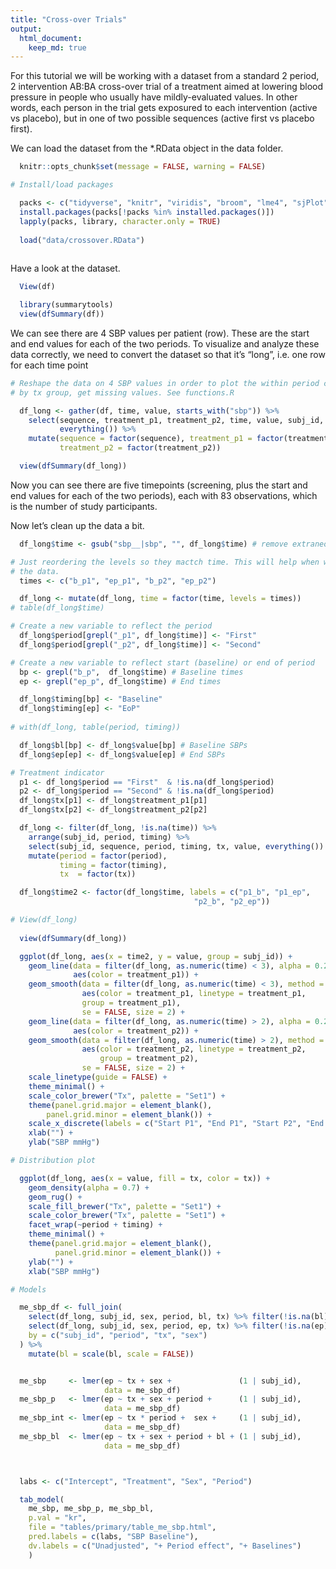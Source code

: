 ```yaml
---
title: "Cross-over Trials"
output: 
  html_document:
    keep_md: true
---
```


For this tutorial we will be working with a dataset from a standard 2 period, 2 intervention AB:BA cross-over trial of a treatment aimed at lowering blood pressure in people who usually have mildly-evaluated values. In other words, each person in the trial gets exposured to each intervention (active vs placebo), but in one of two possible sequences (active first vs placebo first). 

We can load the dataset from the *.RData object in the data folder. 

```r

  knitr::opts_chunk$set(message = FALSE, warning = FALSE)

# Install/load packages

  packs <- c("tidyverse", "knitr", "viridis", "broom", "lme4", "sjPlot")
  install.packages(packs[!packs %in% installed.packages()])
  lapply(packs, library, character.only = TRUE)
  
  load("data/crossover.RData")
  
```

Have a look at the dataset. 

```r

  View(df)

```

```r

  library(summarytools)
  view(dfSummary(df))

```

We can see there are 4 SBP values per patient (row). These are the start and end values for each of the two periods. To visualize and analyze these data correctly, we need to convert the dataset so that it's "long", i.e. one row for each time point

```r


# Reshape the data on 4 SBP values in order to plot the within period changes
# by tx group, get missing values. See functions.R

  df_long <- gather(df, time, value, starts_with("sbp")) %>%
    select(sequence, treatment_p1, treatment_p2, time, value, subj_id, sex, 
           everything()) %>%
    mutate(sequence = factor(sequence), treatment_p1 = factor(treatment_p1),
           treatment_p2 = factor(treatment_p2))

  view(dfSummary(df_long))

```

Now you can see there are five timepoints (screening, plus the start and end values for each of the two periods), each with 83 observations, which is the number of study participants. 

Now let's clean up the data a bit. 

```r

  df_long$time <- gsub("sbp__|sbp", "", df_long$time) # remove extraneous info

# Just reordering the levels so they mactch time. This will help when we plot
# the data. 
  times <- c("b_p1", "ep_p1", "b_p2", "ep_p2")

  df_long <- mutate(df_long, time = factor(time, levels = times)) 
# table(df_long$time)

# Create a new variable to reflect the period  
  df_long$period[grepl("_p1", df_long$time)] <- "First"
  df_long$period[grepl("_p2", df_long$time)] <- "Second"

# Create a new variable to reflect start (baseline) or end of period  
  bp <- grepl("b_p",  df_long$time) # Baseline times
  ep <- grepl("ep_p", df_long$time) # End times

  df_long$timing[bp] <- "Baseline"
  df_long$timing[ep] <- "EoP"
  
# with(df_long, table(period, timing))  

  df_long$bl[bp] <- df_long$value[bp] # Baseline SBPs
  df_long$ep[ep] <- df_long$value[ep] # End SBPs

# Treatment indicator  
  p1 <- df_long$period == "First"  & !is.na(df_long$period)
  p2 <- df_long$period == "Second" & !is.na(df_long$period)
  df_long$tx[p1] <- df_long$treatment_p1[p1]
  df_long$tx[p2] <- df_long$treatment_p2[p2]

  df_long <- filter(df_long, !is.na(time)) %>%
    arrange(subj_id, period, timing) %>%
    select(subj_id, sequence, period, timing, tx, value, everything()) %>%
    mutate(period = factor(period),
           timing = factor(timing),
           tx  = factor(tx))

  df_long$time2 <- factor(df_long$time, labels = c("p1_b", "p1_ep",
                                         "p2_b", "p2_ep"))

# View(df_long)
  
  view(dfSummary(df_long))


```

```r

  ggplot(df_long, aes(x = time2, y = value, group = subj_id)) +
    geom_line(data = filter(df_long, as.numeric(time) < 3), alpha = 0.2,
              aes(color = treatment_p1)) +
    geom_smooth(data = filter(df_long, as.numeric(time) < 3), method = "lm",
                aes(color = treatment_p1, linetype = treatment_p1,
                group = treatment_p1),
                se = FALSE, size = 2) +
    geom_line(data = filter(df_long, as.numeric(time) > 2), alpha = 0.2,
              aes(color = treatment_p2)) +
    geom_smooth(data = filter(df_long, as.numeric(time) > 2), method = "lm",
                aes(color = treatment_p2, linetype = treatment_p2,
                    group = treatment_p2),
                se = FALSE, size = 2) +
    scale_linetype(guide = FALSE) +
    theme_minimal() +
    scale_color_brewer("Tx", palette = "Set1") +
    theme(panel.grid.major = element_blank(),
        panel.grid.minor = element_blank()) +
    scale_x_discrete(labels = c("Start P1", "End P1", "Start P2", "End P2")) +
    xlab("") +
    ylab("SBP mmHg")

```

```r

# Distribution plot

  ggplot(df_long, aes(x = value, fill = tx, color = tx)) +
    geom_density(alpha = 0.7) +
    geom_rug() +
    scale_fill_brewer("Tx", palette = "Set1") +
    scale_color_brewer("Tx", palette = "Set1") +
    facet_wrap(~period + timing) +
    theme_minimal() +
    theme(panel.grid.major = element_blank(),
          panel.grid.minor = element_blank()) +
    ylab("") +
    xlab("SBP mmHg")

```

```r

# Models

  me_sbp_df <- full_join(
    select(df_long, subj_id, sex, period, bl, tx) %>% filter(!is.na(bl)),
    select(df_long, subj_id, sex, period, ep, tx) %>% filter(!is.na(ep)),
    by = c("subj_id", "period", "tx", "sex")
  ) %>%
    mutate(bl = scale(bl, scale = FALSE))


  me_sbp     <- lmer(ep ~ tx + sex +               (1 | subj_id),
                     data = me_sbp_df)
  me_sbp_p   <- lmer(ep ~ tx + sex + period +      (1 | subj_id),
                     data = me_sbp_df)
  me_sbp_int <- lmer(ep ~ tx * period +  sex +     (1 | subj_id),
                     data = me_sbp_df)
  me_sbp_bl  <- lmer(ep ~ tx + sex + period + bl + (1 | subj_id),
                     data = me_sbp_df)



  labs <- c("Intercept", "Treatment", "Sex", "Period")

  tab_model(
    me_sbp, me_sbp_p, me_sbp_bl,
    p.val = "kr",
    file = "tables/primary/table_me_sbp.html",
    pred.labels = c(labs, "SBP Baseline"),
    dv.labels = c("Unadjusted", "+ Period effect", "+ Baselines")
    )

```

